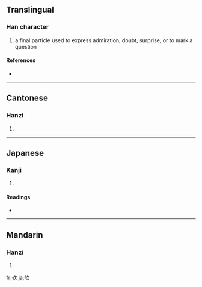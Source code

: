 {{see|歟}}
==Translingual==

===Han character===
{{Han char|rn=76|rad=欠|as=03|sn=7|four=|canj=X卜一弓人 (XYMNO), 卜一弓人 (YMNO)}}

# a final particle used to express admiration, doubt, surprise, or to mark a question

====References====
* {{Han ref|kx=0566.080|dkj=16012|hdz=32134.040|uh=6B24|ud=27428}}

----

==Cantonese==

===Hanzi===
{{yue-hanzi|jyut=|y=yu4}}

# {{defn|Cantonese}}

----

==Japanese==

===Kanji===
{{ja-kanji|grade=|rs=欠03}}

# {{defn|Japanese}}

====Readings====
* {{ja-readings|on=[[よ]] (yo)|kun=[[か]] (ka)}}

----

==Mandarin==

===Hanzi===
{{cmn-hanzi|tra=歟|pin=[[yú]] ([[yu2]])|wg=yü<sup>2</sup>}}

# {{defn|Mandarin}}

[[fr:欤]]
[[ja:欤]]